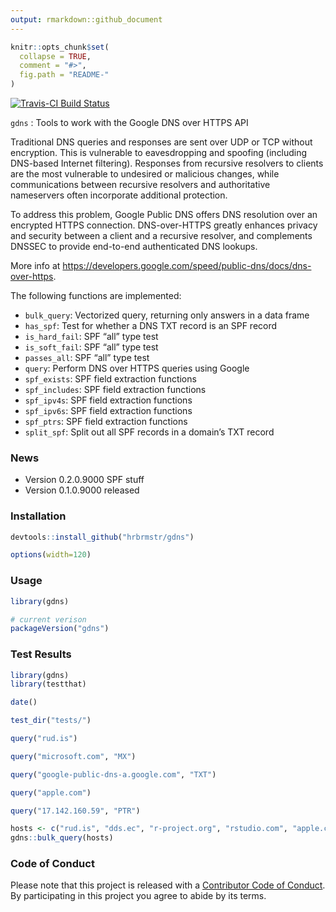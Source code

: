 ```yaml
---
output: rmarkdown::github_document
---
```


<!-- README.md is generated from README.Rmd. Please edit that file -->

```r
knitr::opts_chunk$set(
  collapse = TRUE,
  comment = "#>",
  fig.path = "README-"
)
```
[![Travis-CI Build Status](https://travis-ci.org/hrbrmstr/gdns.svg?branch=master)](https://travis-ci.org/hrbrmstr/gdns)

`gdns` : Tools to work with the Google DNS over HTTPS API

Traditional DNS queries and responses are sent over UDP or TCP without encryption. This is vulnerable to eavesdropping and spoofing (including DNS-based Internet filtering). Responses from recursive resolvers to clients are the most vulnerable to undesired or malicious changes, while communications between recursive resolvers and authoritative nameservers often incorporate additional protection.

To address this problem, Google Public DNS offers DNS resolution over an encrypted HTTPS connection. DNS-over-HTTPS greatly enhances privacy and security between a client and a recursive resolver, and complements DNSSEC to provide end-to-end authenticated DNS lookups.

More info at <https://developers.google.com/speed/public-dns/docs/dns-over-https>.

The following functions are implemented:

- `bulk_query`:	Vectorized query, returning only answers in a data frame
- `has_spf`:	Test for whether a DNS TXT record is an SPF record
- `is_hard_fail`:	SPF "all" type test
- `is_soft_fail`:	SPF "all" type test
- `passes_all`:	SPF "all" type test
- `query`:	Perform DNS over HTTPS queries using Google
- `spf_exists`:	SPF field extraction functions
- `spf_includes`:	SPF field extraction functions
- `spf_ipv4s`:	SPF field extraction functions
- `spf_ipv6s`:	SPF field extraction functions
- `spf_ptrs`:	SPF field extraction functions
- `split_spf`:	Split out all SPF records in a domain's TXT record

### News

- Version 0.2.0.9000 SPF stuff
- Version 0.1.0.9000 released

### Installation

```r
devtools::install_github("hrbrmstr/gdns")
```

```r
options(width=120)
```

### Usage

```r
library(gdns)

# current verison
packageVersion("gdns")

```

### Test Results

```r
library(gdns)
library(testthat)

date()

test_dir("tests/")

query("rud.is")

query("microsoft.com", "MX")

query("google-public-dns-a.google.com", "TXT")

query("apple.com")

query("17.142.160.59", "PTR")

hosts <- c("rud.is", "dds.ec", "r-project.org", "rstudio.com", "apple.com")
gdns::bulk_query(hosts)

```

### Code of Conduct

Please note that this project is released with a [Contributor Code of Conduct](CONDUCT.md). 
By participating in this project you agree to abide by its terms.

